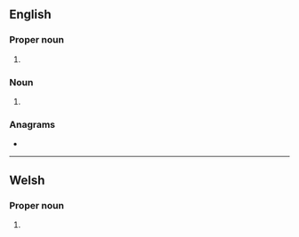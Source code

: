{{also|Uda|uda|úda|úða}}
==English==

===Proper noun===
{{en-proper noun}}

# {{initialism of|en|{{w|Ulster Defense Association}}}}

===Noun===
{{en-noun|-}}

# {{initialism of|en|urticaria-deafness-amyloidosis syndrome}}

===Anagrams===
* {{anagrams|en|a=adu|ADU|AUD|Adu|Au.D.|Aud|DAU|Dua|aud.|dau|du'a'|dua}}

{{cln|en|initialisms}}
{{C|en|Organizations}}

----

==Welsh==

===Proper noun===
{{head|cy|proper noun}}

# {{init of|cy|Unol Daleithiau America||[[United States of America]]}}